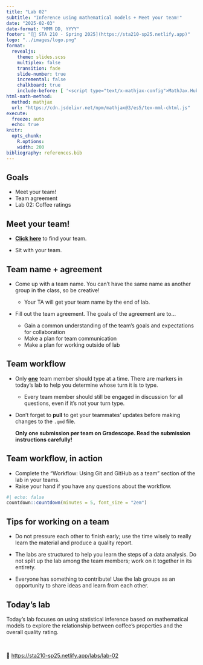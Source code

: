```yaml
---
title: "Lab 02"
subtitle: "Inference using mathematical models + Meet your team!"
date: "2025-02-03"
date-format: "MMM DD, YYYY"
footer: "[🔗 STA 210 - Spring 2025](https://sta210-sp25.netlify.app)"
logo: "../images/logo.png"
format: 
  revealjs: 
    theme: slides.scss
    multiplex: false
    transition: fade
    slide-number: true
    incremental: false 
    chalkboard: true
    include-before: [ '<script type="text/x-mathjax-config">MathJax.Hub.Config({tex2jax: {enableAssistiveMml: false}});</script>']
html-math-method:
  method: mathjax
  url: "https://cdn.jsdelivr.net/npm/mathjax@3/es5/tex-mml-chtml.js"
execute:
  freeze: auto
  echo: true
knitr:
  opts_chunk: 
    R.options:      
    width: 200
bibliography: references.bib
---
```


## Goals

-   Meet your team!
-   Team agreement
-   Lab 02: Coffee ratings

## Meet your team!

-   [**Click here**](https://prodduke-my.sharepoint.com/:x:/g/personal/mt324_duke_edu/EdLwgl9diOVEvUuObtRMeX0BpuAgYmfPLaomlbZsXEBogw?e=yz2sKZ) to find your team.

-   Sit with your team.

## Team name + agreement

-   Come up with a team name. You can't have the same name as another group in the class, so be creative!

    -   Your TA will get your team name by the end of lab.

-   Fill out the team agreement. The goals of the agreement are to...

    -   Gain a common understanding of the team's goals and expectations for collaboration
    -   Make a plan for team communication
    -   Make a plan for working outside of lab

## Team workflow

-   Only <u>**one**</u> team member should type at a time. There are markers in today's lab to help you determine whose turn it is to type.

    -   Every team member should still be engaged in discussion for all questions, even if it's not your turn type.

-   Don't forget to **pull** to get your teammates' updates before making changes to the `.qmd` file.

    ::: callout-important
    **Only one submission per team on Gradescope. Read the submission instructions carefully!**
    :::

## Team workflow, in action

-   Complete the "Workflow: Using Git and GitHub as a team" section of the lab in your teams.
-   Raise your hand if you have any questions about the workflow.

```r
#| echo: false
countdown::countdown(minutes = 5, font_size = "2em")
```

## Tips for working on a team {.midi}

-   Do not pressure each other to finish early; use the time wisely to really learn the material and produce a quality report.

-   The labs are structured to help you learn the steps of a data analysis. Do not split up the lab among the team members; work on it together in its entirety.

-   Everyone has something to contribute! Use the lab groups as an opportunity to share ideas and learn from each other.

## Today's lab

Today's lab focuses on using statistical inference based on mathematical models to explore the relationship between coffee's properties and the overall quality rating.

<br>

🔗 <https://sta210-sp25.netlify.app/labs/lab-02>
